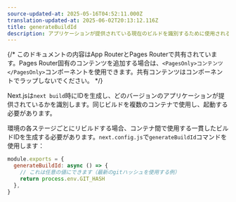 ```yaml
---
source-updated-at: 2025-05-16T04:52:11.000Z
translation-updated-at: 2025-06-02T20:13:12.116Z
title: generateBuildId
description: アプリケーションが提供されている現在のビルドを識別するために使用されるビルドIDを設定します。
---
```


{/* このドキュメントの内容はApp RouterとPages Routerで共有されています。Pages Router固有のコンテンツを追加する場合は、`<PagesOnly>コンテンツ</PagesOnly>`コンポーネントを使用できます。共有コンテンツはコンポーネントでラップしないでください。 */}

Next.jsは`next build`時にIDを生成し、どのバージョンのアプリケーションが提供されているかを識別します。同じビルドを複数のコンテナで使用し、起動する必要があります。

環境の各ステージごとにリビルドする場合、コンテナ間で使用する一貫したビルドIDを生成する必要があります。`next.config.js`で`generateBuildId`コマンドを使用します：

```jsx filename="next.config.js"
module.exports = {
  generateBuildId: async () => {
    // これは任意の値にできます（最新のgitハッシュを使用する例）
    return process.env.GIT_HASH
  },
}
```